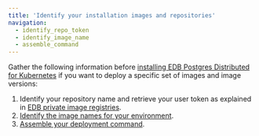 ```yaml
---
title: 'Identify your installation images and repositories'
navigation:
  - identify_repo_token
  - identify_image_name
  - assemble_command
---
```


Gather the following information before [installing EDB Postgres Distributed for Kubernetes](/postgres_distributed_for_kubernetes/latest/installation_upgrade)
if you want to deploy a specific set of images and image versions: 

1. Identify your repository name and retrieve your user token as explained in [EDB private image registries](/postgres_distributed_for_kubernetes/latest/private_registries/).
1. [Identify the image names for your environment](/postgres_distributed_for_kubernetes/latest/identify_images/identify_image_name). 
1. [Assemble your deployment command](/postgres_distributed_for_kubernetes/latest/identify_images/assemble_command).

